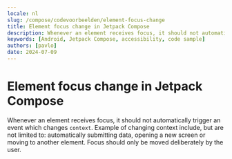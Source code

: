 ```yaml
---
locale: nl
slug: /compose/codevoorbeelden/element-focus-change
title: Element focus change in Jetpack Compose
description: Whenever an element receives focus, it should not automatically trigger an event which changes context.
keywords: [Android, Jetpack Compose, accessibility, code sample]
authors: [pavlo]
date: 2024-07-09
---
```


# Element focus change in Jetpack Compose

Whenever an element receives focus, it should not automatically trigger an event which changes `context`. Example of changing context include, but are not limited to: automatically submitting data, opening a new screen or moving to another element. Focus should only be moved deliberately by the user.

<CodeSample id="element-focus" platform="compose" locale="nl"/>
